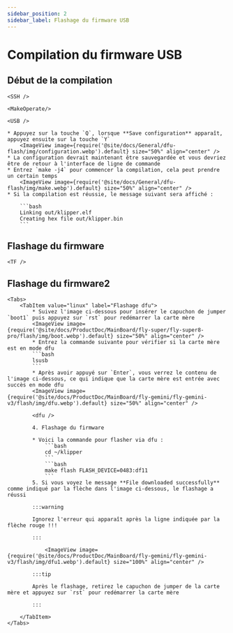 ```yaml
---
sidebar_position: 2
sidebar_label: Flashage du firmware USB
---
```




# Compilation du firmware USB

## Début de la compilation

    <SSH />

    <MakeOperate/>

    <USB />

    * Appuyez sur la touche `Q`, lorsque **Save configuration** apparaît, appuyez ensuite sur la touche `Y`
        <ImageView image={require('@site/docs/General/dfu-flash/img/configuration.webp').default} size="50%" align="center" />
    * La configuration devrait maintenant être sauvegardée et vous devriez être de retour à l'interface de ligne de commande
    * Entrez `make -j4` pour commencer la compilation, cela peut prendre un certain temps
        <ImageView image={require('@site/docs/General/dfu-flash/img/make.webp').default} size="50%" align="center" />
    * Si la compilation est réussie, le message suivant sera affiché :

        ```bash
        Linking out/klipper.elf
        Creating hex file out/klipper.bin
        ```


## Flashage du firmware
    
    <TF />

## Flashage du firmware2
    <Tabs>
        <TabItem value="linux" label="Flashage dfu">
            * Suivez l'image ci-dessous pour insérer le capuchon de jumper `boot1` puis appuyez sur `rst` pour redémarrer la carte mère
            <ImageView image={require('@site/docs/ProductDoc/MainBoard/fly-super/fly-super8-pro/flash/img/boot.webp').default} size="50%" align="center" />
            * Entrez la commande suivante pour vérifier si la carte mère est en mode dfu
            ```bash
            lsusb
            ```
            * Après avoir appuyé sur `Enter`, vous verrez le contenu de l'image ci-dessous, ce qui indique que la carte mère est entrée avec succès en mode dfu
            <ImageView image={require('@site/docs/ProductDoc/MainBoard/fly-gemini/fly-gemini-v3/flash/img/dfu.webp').default} size="50%" align="center" />
           
            <dfu />

            4. Flashage du firmware

            * Voici la commande pour flasher via dfu :
                ```bash
                cd ~/klipper
                ```
                ```bash
                make flash FLASH_DEVICE=0483:df11
                ```
            5. Si vous voyez le message **File downloaded successfully** comme indiqué par la flèche dans l'image ci-dessous, le flashage a réussi

            :::warning

            Ignorez l'erreur qui apparaît après la ligne indiquée par la flèche rouge !!!

            :::

                <ImageView image={require('@site/docs/ProductDoc/MainBoard/fly-gemini/fly-gemini-v3/flash/img/dfu1.webp').default} size="100%" align="center" />

            :::tip

            Après le flashage, retirez le capuchon de jumper de la carte mère et appuyez sur `rst` pour redémarrer la carte mère

            :::

        </TabItem>
    </Tabs>